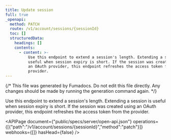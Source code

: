 ```yaml
---
title: Update session
full: true
_openapi:
  method: PATCH
  route: /v1/account/sessions/{sessionId}
  toc: []
  structuredData:
    headings: []
    contents:
      - content: >-
          Use this endpoint to extend a session's length. Extending a session is
          useful when session expiry is short. If the session was created using
          an OAuth provider, this endpoint refreshes the access token from the
          provider.
---
```


{/* This file was generated by Fumadocs. Do not edit this file directly. Any changes should be made by running the generation command again. */}

Use this endpoint to extend a session's length. Extending a session is useful when session expiry is short. If the session was created using an OAuth provider, this endpoint refreshes the access token from the provider.

<APIPage document={"public/specs/server/open-api.json"} operations={[{"path":"/v1/account/sessions/{sessionId}","method":"patch"}]} webhooks={[]} hasHead={false} />